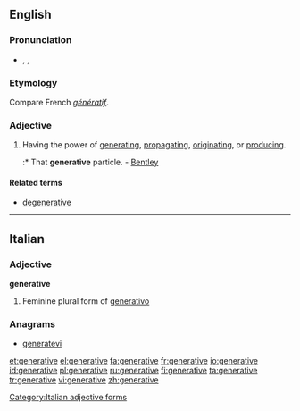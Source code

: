 ==English==

===Pronunciation===
* {{enPR|jĕn'ər-ə-tĭv}}, {{IPA|/ˈdʒenərətɪv/}}, {{SAMPA|/"dZen@r@tIv/}}

===Etymology===
Compare French ''[[génératif]]''.

===Adjective===
{{en-adj}}

# Having the power of [[generating]], [[propagating]], [[originating]], or [[producing]].
#:* That '''generative''' particle. - [[Bentley]]

====Related terms====
* [[degenerative]]

----

==Italian==

===Adjective===
'''generative''' {{f}}

# Feminine plural form of [[generativo]]

===Anagrams===
* [[generatevi#Italian|generatevi]]
[[Category:Italian adjective forms]]

[[et:generative]]
[[el:generative]]
[[fa:generative]]
[[fr:generative]]
[[io:generative]]
[[id:generative]]
[[pl:generative]]
[[ru:generative]]
[[fi:generative]]
[[ta:generative]]
[[tr:generative]]
[[vi:generative]]
[[zh:generative]]